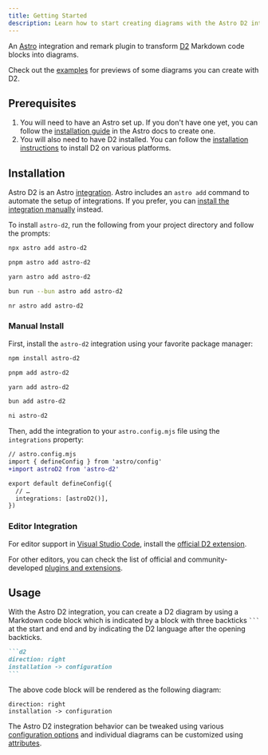 ```yaml
---
title: Getting Started
description: Learn how to start creating diagrams with the Astro D2 integration.
---
```



An [Astro](https://astro.build/) integration and remark plugin to transform [D2](https://d2lang.com/) Markdown code blocks into diagrams.

Check out the [examples](/examples/hello-world/) for previews of some diagrams you can create with D2.

## Prerequisites

1. You will need to have an Astro set up.
   If you don't have one yet, you can follow the [installation guide](https://docs.astro.build/en/install/auto/) in the Astro docs to create one.
2. You will also need to have D2 installed.
   You can follow the [installation instructions](https://github.com/terrastruct/d2/blob/master/docs/INSTALL.md) to install D2 on various platforms.

## Installation

Astro D2 is an Astro [integration](https://docs.astro.build/en/guides/integrations-guide/).
Astro includes an `astro add` command to automate the setup of integrations.
If you prefer, you can [install the integration manually](#manual-install) instead.

To install `astro-d2`, run the following from your project directory and follow the prompts:

<Tabs>
<TabItem label="npm">

```sh
npx astro add astro-d2
```

</TabItem>
<TabItem label="pnpm">

```sh
pnpm astro add astro-d2
```

</TabItem>
<TabItem label="Yarn">

```sh
yarn astro add astro-d2
```

</TabItem>
<TabItem label="Bun">

```sh
bun run --bun astro add astro-d2
```

</TabItem>
<TabItem label="ni">

```sh
nr astro add astro-d2
```

</TabItem>
</Tabs>

### Manual Install

First, install the `astro-d2` integration using your favorite package manager:

<Tabs>
<TabItem label="npm">

```sh
npm install astro-d2
```

</TabItem>
<TabItem label="pnpm">

```sh
pnpm add astro-d2
```

</TabItem>
<TabItem label="Yarn">

```sh
yarn add astro-d2
```

</TabItem>
<TabItem label="Bun">

```sh
bun add astro-d2
```

</TabItem>
<TabItem label="ni">

```sh
ni astro-d2
```

</TabItem>
</Tabs>

Then, add the integration to your `astro.config.mjs` file using the `integrations` property:

```diff lang="js" ins="astroD2()"
// astro.config.mjs
import { defineConfig } from 'astro/config'
+import astroD2 from 'astro-d2'

export default defineConfig({
  // …
  integrations: [astroD2()],
})
```

### Editor Integration

For editor support in [Visual Studio Code](https://code.visualstudio.com/), install the [official D2 extension](https://github.com/terrastruct/d2-vscode).

For other editors, you can check the list of official and community-developed [plugins and extensions](https://d2lang.com/tour/extensions).

## Usage

With the Astro D2 integration, you can create a D2 diagram by using a Markdown code block which is indicated by a block with three backticks <code>```</code> at the start and end and by indicating the D2 language after the opening backticks.

````md
```d2
direction: right
installation -> configuration
```
````

The above code block will be rendered as the following diagram:

```d2
direction: right
installation -> configuration
```

The Astro D2 instegration behavior can be tweaked using various [configuration options](/configuration) and individual diagrams can be customized using [attributes](/attributes).
